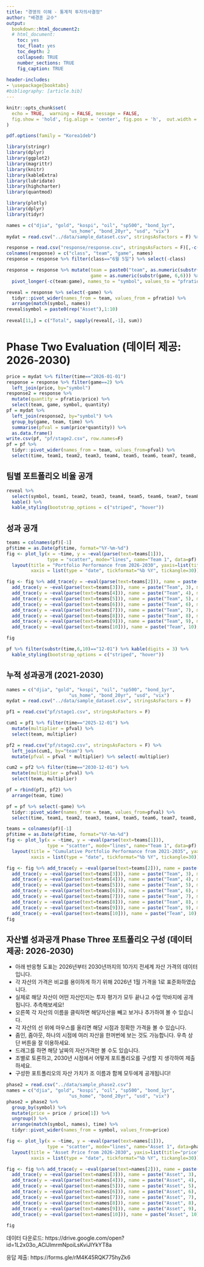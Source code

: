 ```yaml
---
title: "경영의 이해 - 통계적 투자의사결정"
author: "배경훈 교수"
output:
  bookdown::html_document2:
  # html_document:
    toc: yes
    toc_float: yes
    toc_depth: 2
    collapsed: TRUE
    number_sections: TRUE
    fig_caption: TRUE
    
header-includes:
- \usepackage{booktabs}
#bibliography: [article.bib]
---
```



```r
knitr::opts_chunk$set(
  echo = TRUE,  warning = FALSE, message = FALSE,
  fig.show = 'hold', fig.align = 'center', fig.pos = 'h',  out.width = "70%"
)

pdf.options(family = "Korea1deb")

library(stringr)
library(dplyr)
library(ggplot2)
library(magrittr)
library(knitr)
library(kableExtra)
library(lubridate)
library(highcharter)
library(quantmod)
```


```r
library(plotly)
library(dplyr)
library(tidyr)

names = c("djia", "gold", "kospi", "oil", "sp500", "bond_1yr",
                       "us_home", "bond_20yr", "usd", "vix")
mydat = read.csv("../data/sample_dataset.csv", stringsAsFactors = F) %>% filter(period %in% c("Phase2"))

response = read.csv("response/response.csv", stringsAsFactors = F)[,-c(1:2)]
colnames(response) = c("class", "team", "game", names)
response = response %>% filter(class=="6월 5일") %>% select(-class)

response = response %>% mutate(team = paste0("team", as.numeric(substr(team,1,2))), 
                               game = as.numeric(substr(game, 6,6))) %>% filter(game==2) %>%
  pivot_longer(-c(team:game), names_to = "symbol", values_to = "pfratio") 

reveal = response %>% select(-game) %>%
  tidyr::pivot_wider(names_from = team, values_from = pfratio) %>%
  arrange(match(symbol, names))
reveal$symbol = paste0(rep("Asset"),1:10)
  
reveal[11,] = c("Total", sapply(reveal[,-1], sum))

```

# Phase Two Evaluation (데이터 제공: 2026-2030)


```r
price = mydat %>% filter(time=="2026-01-01")
response = response %>% filter(game==2) %>%
  left_join(price, by="symbol")
response2 = response %>%
  mutate(quantity = pfratio/price) %>% 
  select(team, game, symbol, quantity)
pf = mydat %>% 
  left_join(response2, by="symbol") %>%
  group_by(game, team, time) %>%
  summarise(pfval = sum(price*quantity)) %>%
  as.data.frame()
write.csv(pf, "pf/stage2.csv", row.names=F)
pf = pf %>% 
  tidyr::pivot_wider(names_from = team, values_from=pfval) %>% 
  select(time, team1, team2, team3, team4, team5, team6, team7, team8, team9, team10) 
```

## 팀별 포트폴리오 비율 공개
```r
reveal %>%
  select(symbol, team1, team2, team3, team4, team5, team6, team7, team8, team9, team10) %>%
  kable() %>%
  kable_styling(bootstrap_options = c("striped", "hover"))
```

## 성과 공개
```r
teams = colnames(pf)[-1]
pf$time = as.Date(pf$time, format="%Y-%m-%d")
fig <- plot_ly(x = ~time, y = ~eval(parse(text=teams[1])), 
               type = "scatter", mode="lines", name="Team 1", data=pf) %>%
  layout(title = "Portfolio Performance from 2026-2030", yaxis=list(title="value"), 
         xaxis = list(type = "date", tickformat="%b %Y", tickangle=30))

fig <- fig %>% add_trace(y = ~eval(parse(text=teams[2])), name = paste("Team", 2), mode = 'lines') %>%
  add_trace(y = ~eval(parse(text=teams[3])), name = paste("Team", 3), mode = 'lines') %>%
  add_trace(y = ~eval(parse(text=teams[4])), name = paste("Team", 4), mode = 'lines') %>%
  add_trace(y = ~eval(parse(text=teams[5])), name = paste("Team", 5), mode = 'lines') %>%
  add_trace(y = ~eval(parse(text=teams[6])), name = paste("Team", 6), mode = 'lines') %>%
  add_trace(y = ~eval(parse(text=teams[7])), name = paste("Team", 7), mode = 'lines') %>%
  add_trace(y = ~eval(parse(text=teams[8])), name = paste("Team", 8), mode = 'lines') %>%
  add_trace(y = ~eval(parse(text=teams[9])), name = paste("Team", 9), mode = 'lines') %>%
  add_trace(y = ~eval(parse(text=teams[10])), name = paste("Team", 10), mode = 'lines') 

```

```r
fig
```

```r
pf %>% filter(substr(time,6,10)=="12-01") %>% kable(digits = 3) %>%
  kable_styling(bootstrap_options = c("striped", "hover"))

```


## 누적 성과공개 (2021-2030)

```r
names = c("djia", "gold", "kospi", "oil", "sp500", "bond_1yr",
                       "us_home", "bond_20yr", "usd", "vix")
mydat = read.csv("../data/sample_dataset.csv", stringsAsFactors = F) 

pf1 = read.csv("pf/stage1.csv", stringsAsFactors = F)

cum1 = pf1 %>% filter(time=="2025-12-01") %>% 
  mutate(multiplier = pfval) %>%
  select(team, multiplier)

pf2 = read.csv("pf/stage2.csv", stringsAsFactors = F) %>% 
  left_join(cum1, by="team") %>% 
  mutate(pfval = pfval * multiplier) %>% select(-multiplier)

cum2 = pf2 %>% filter(time=="2030-12-01") %>% 
  mutate(multiplier = pfval) %>%
  select(team, multiplier) 

pf = rbind(pf1, pf2) %>%
  arrange(team, time)

pf = pf %>% select(-game) %>% 
  tidyr::pivot_wider(names_from = team, values_from=pfval) %>%
  select(time, team1, team2, team3, team4, team5, team6, team7, team8, team9, team10)

```

```r
teams = colnames(pf)[-1]
pf$time = as.Date(pf$time, format="%Y-%m-%d")
fig <- plot_ly(x = ~time, y = ~eval(parse(text=teams[1])), 
               type = "scatter", mode="lines", name="Team 1", data=pf) %>%
  layout(title = "Cumulative Portfolio Performance from 2021-2035", yaxis=list(title="value"), 
         xaxis = list(type = "date", tickformat="%b %Y", tickangle=30))

fig <- fig %>% add_trace(y = ~eval(parse(text=teams[2])), name = paste("Team", 2), mode = 'lines') %>%
  add_trace(y = ~eval(parse(text=teams[3])), name = paste("Team", 3), mode = 'lines') %>%
  add_trace(y = ~eval(parse(text=teams[4])), name = paste("Team", 4), mode = 'lines') %>%
  add_trace(y = ~eval(parse(text=teams[5])), name = paste("Team", 5), mode = 'lines') %>%
  add_trace(y = ~eval(parse(text=teams[6])), name = paste("Team", 6), mode = 'lines') %>%
  add_trace(y = ~eval(parse(text=teams[7])), name = paste("Team", 7), mode = 'lines') %>%
  add_trace(y = ~eval(parse(text=teams[8])), name = paste("Team", 8), mode = 'lines') %>%
  add_trace(y = ~eval(parse(text=teams[9])), name = paste("Team", 9), mode = 'lines') %>%
  add_trace(y = ~eval(parse(text=teams[10])), name = paste("Team", 10), mode = 'lines')   
fig
```

## 자산별 성과공개 Phase Three 포트폴리오 구성 (데이터 제공: 2026-2030)
* 아래 반응형 도표는 2026년부터 2030년까지의 10가지 전세계 자산 가격의 데이터입니다. 
* 각 자산의 가격은 비교를 용이하게 하기 위해 2026년 1월 가격을 1로 표준화하였습니다.
* 실제로 해당 자산이 어떤 자산인지는 투자 평가가 모두 끝나고 수업 막바지에 공개됩니다. 추측해보세요!
* 오른쪽 각 자산의 이름을 클릭하면 해당자산을 빼고 보거나 추가하여 볼 수 있습니다.
* 각 자산의 선 위에 마우스를 올리면 해당 시점과 정확한 가격을 볼 수 있습니다.
* 줌인, 줌아웃, 하나의 시점에 여러 자산을 한꺼번에 보는 것도 가능합니다. 우측 상단 버튼을 잘 이용하세요.
* 드래그를 하면 해당 날짜의 자산가격만 볼 수도 있습니다.
* 조별로 토론하고, 2030년 시점에서 어떻게 포트폴리오를 구성할 지 생각하여 제출하세요. 
* 구성한 포트폴리오의 자산 가치가 조 이름과 함께 모두에게 공개됩니다!

```r
phase2 = read.csv("../data/sample_phase2.csv")
names = c("djia", "gold", "kospi", "oil", "sp500", "bond_1yr",
                       "us_home", "bond_20yr", "usd", "vix")
phase2 = phase2 %>%
  group_by(symbol) %>%
  mutate(price = price / price[1]) %>%
  ungroup() %>%
  arrange(match(symbol, names), time) %>%
  tidyr::pivot_wider(names_from = symbol, values_from=price)

fig <- plot_ly(x = ~time, y = ~eval(parse(text=names[1])), 
               type = "scatter", mode="lines", name="Asset 1", data=phase2) %>%
  layout(title = "Asset Price from 2026-2030", yaxis=list(title="price"), 
         xaxis = list(type = "date", tickformat="%b %Y", tickangle=30))

fig <- fig %>% add_trace(y = ~eval(parse(text=names[2])), name = paste("Asset", 2), mode = 'lines') %>%
  add_trace(y = ~eval(parse(text=names[3])), name = paste("Asset", 3), mode = 'lines') %>%
  add_trace(y = ~eval(parse(text=names[4])), name = paste("Asset", 4), mode = 'lines') %>%
  add_trace(y = ~eval(parse(text=names[5])), name = paste("Asset", 5), mode = 'lines') %>%
  add_trace(y = ~eval(parse(text=names[6])), name = paste("Asset", 6), mode = 'lines') %>%
  add_trace(y = ~eval(parse(text=names[7])), name = paste("Asset", 7), mode = 'lines', connectgaps=T) %>%
  add_trace(y = ~eval(parse(text=names[8])), name = paste("Asset", 8), mode = 'lines') %>%
  add_trace(y = ~eval(parse(text=names[9])), name = paste("Asset", 9), mode = 'lines') %>%
  add_trace(y = ~eval(parse(text=names[10])), name = paste("Asset", 10), mode = 'lines') 
   
fig

```

데이터 다운로드: https://drive.google.com/open?id=1L2x03o_AClJlmrmNpoiLsKviJlYkYT8a

응답 제출: https://forms.gle/rM4K45RQK775hyZk6

